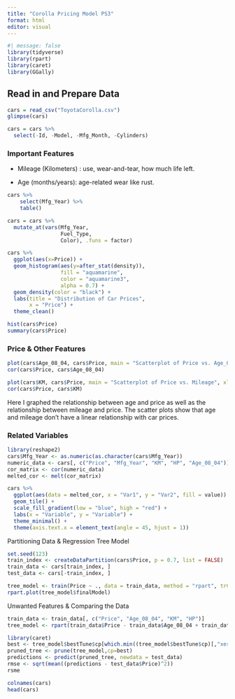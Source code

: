 ```yaml
---
title: "Corolla Pricing Model PS3"
format: html
editor: visual
---
```


```r
#| message: false
library(tidyverse)
library(rpart)
library(caret)
library(GGally)
```

## Read in and Prepare Data

```r
cars = read_csv("ToyotaCorolla.csv")
glimpse(cars)
```

```r
cars = cars %>%
  select(-Id, -Model, -Mfg_Month, -Cylinders)
```

### Important Features

-   Mileage (Kilometers) : use, wear-and-tear, how much life left.

-   Age (months/years): age-related wear like rust.

```r
cars %>%
    select(Mfg_Year) %>%
    table()
```

```r
cars = cars %>% 
  mutate_at(vars(Mfg_Year, 
                 Fuel_Type,
                 Color), .funs = factor)
```

```r
cars %>%
  ggplot(aes(x=Price)) + 
  geom_histogram(aes(y=after_stat(density)),
                 fill = "aquamarine",
                 color = "aquamarine3",
                 alpha = 0.7) +
  geom_density(color = "black") +
  labs(title = "Distribution of Car Prices",
       x = "Price") +
  theme_clean()
```

```r
hist(cars$Price)
summary(cars$Price)
```

### Price & Other Features

```r
plot(cars$Age_08_04, cars$Price, main = "Scatterplot of Price vs. Age_08_04", xlab = "Mfg_Year", ylab = "Price")
cor(cars$Price, cars$Age_08_04)
```

```r
plot(cars$KM, cars$Price, main = "Scatterplot of Price vs. Mileage", xlab = "Mileage", ylab = "Price")
cor(cars$Price, cars$KM)
```

Here I graphed the relationship between age and price as well as the relationship between mileage and price. The scatter plots show that age and mileage don't have a linear relationship with car prices.

### Related Variables

```r
library(reshape2)
cars$Mfg_Year <- as.numeric(as.character(cars$Mfg_Year))
numeric_data <- cars[, c("Price", "Mfg_Year", "KM", "HP", "Age_08_04")]
cor_matrix <- cor(numeric_data)
melted_cor <- melt(cor_matrix)

cars %>%
  ggplot(aes(data = melted_cor, x = "Var1", y = "Var2", fill = value)) +
  geom_tile() +
  scale_fill_gradient(low = "blue", high = "red") +
  labs(x = "Variable", y = "Variable") +
  theme_minimal() +
  theme(axis.text.x = element_text(angle = 45, hjust = 1))
```

Partitioning Data & Regression Tree Model

```r
set.seed(123)
train_index <- createDataPartition(cars$Price, p = 0.7, list = FALSE)
train_data <- cars[train_index, ]
test_data <- cars[-train_index, ]
```

```r
tree_model <- train(Price ~ ., data = train_data, method = "rpart", trControl = trainControl(method = "cv"))
rpart.plot(tree_model$finalModel)
```

Unwanted Features & Comparing the Data

```r
train_data <- train_data[, c("Price", "Age_08_04", "KM", "HP")]
tree_model <- rpart(train_data$Price - train_data$Age_08_04 + train_data$KM + train_data$HP, data = train_data)
```

```r
library(caret)
best <- tree_model$bestTune$cp[which.min((tree_model$bestTune$cp)[,"xerror"]), "CP"]
pruned_tree <- prune(tree_model,cp=best) 
predictions <- predict(pruned_tree, newdata = test_data)
rmse <- sqrt(mean((predictions - test_data$Price)^2))
rsme
```

```r
colnames(cars)
head(cars)
```
